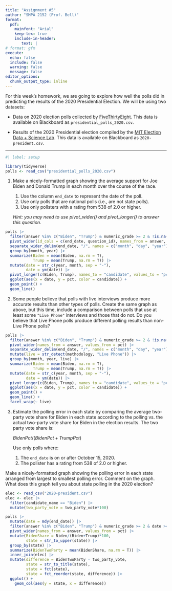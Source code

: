 ```yaml
---
title: "Assignment #5"
author: "SMPA 2152 (Prof. Bell)"
format:
  pdf:
    mainfont: "Arial"
    keep-tex: true
    include-in-header:
       text: |
# format: gfm
execute:
  echo: false
  include: false
  warning: false
  message: false
editor_options: 
  chunk_output_type: inline
---
```

\vspace{-3em}

For this week's homework, we are going to explore how well the polls did in predicting the results of the 2020 Presidential Election. We will be using two datasets:

- Data on 2020 election polls collected by [FiveThirtyEight](https://abcnews.go.com/538). This data is available on Blackboard as `presidential_polls_2020.csv`.

- Results of the 2020 Presidential election compiled by the [MIT Election Data + Science Lab](https://electionlab.mit.edu/). This data is available on Blackboard as `2020-president.csv`.
    
---

```r
#| label: setup

library(tidyverse)
polls <- read_csv("presidential_polls_2020.csv")
```

1. Make a nicely-formatted graph showing the average support for Joe Biden and Donald Trump in each month over the course of the race. 

    1. Use the column `end_date` to represent the date of the poll.
    2. Use only polls that are national polls (i.e., are not state polls).
    3. Use only pollsters with a rating from 538 of 2.0 or higher.

    *Hint: you may need to use pivot_wider() and pivot_longer() to answer this question.*
    
```r
polls |>
  filter(answer %in% c("Biden", "Trump") & numeric_grade >= 2 & !is.na(state)) |>
  pivot_wider(id_cols = c(end_date, question_id), names_from = answer, values_from = pct) |>
  separate_wider_delim(end_date, "/", names = c("month", "day", "year")) |>
  group_by(month, year) |>
  summarize(Biden = mean(Biden, na.rm = T),
            Trump = mean(Trump, na.rm = T)) |>
  mutate(date = str_c(year, month, sep = "-"),
         date = ym(date)) |>
  pivot_longer(c(Biden, Trump), names_to = "candidate", values_to = "pct") |>
  ggplot(aes(x = date, y = pct, color = candidate)) +
  geom_point() +
  geom_line()
```

2. Some people believe that polls with live interviews produce more accurate results than other types of polls. Create the same graph as above, but this time, include a comparison between polls that use at least some `"Live Phone"` interviews and those that do not. Do you believe that Live Phone polls produce different polling results than non-Live Phone polls?

```r
polls |>
  filter(answer %in% c("Biden", "Trump") & numeric_grade >= 2 & !is.na(state)) |>
  pivot_wider(names_from = answer, values_from = pct) |>
  separate_wider_delim(end_date, "/", names = c("month", "day", "year")) |>
  mutate(live = str_detect(methodology, "Live Phone")) |>
  group_by(month, year, live) |>
  summarize(Biden = mean(Biden, na.rm = T),
            Trump = mean(Trump, na.rm = T)) |>
  mutate(date = str_c(year, month, sep = "-"),
         date = ym(date)) |>
  pivot_longer(c(Biden, Trump), names_to = "candidate", values_to = "pct") |>
  ggplot(aes(x = date, y = pct, color = candidate)) +
  geom_point() +
  geom_line() +
  facet_wrap(~ live)
```

3. Estimate the polling error in each state by comparing the average two-party vote share for Biden in each state according to the polling vs. the actual two-party vote share for Biden in the election results. The two party vote share is:

    $BidenPct/(BidenPct + TrumpPct)$
    
    Use only polls where:

    1. The `end_date` is on or after October 15, 2020.
    2. The pollster has a rating from 538 of 2.0 or higher.

Make a nicely-formatted graph showing the polling error in each state arranged from largest to smallest polling error. Comment on the graph. What does this graph tell you about state polling in the 2020 election?

```r
elec <- read_csv("2020-president.csv")
elec <- elec |>
  filter(candidate_name == "Biden") |>
  mutate(two_party_vote = two_party_vote*100)

polls |>
  mutate(date = mdy(end_date)) |>
  filter(answer %in% c("Biden", "Trump") & numeric_grade >= 2 & date >= mdy("10-15-2020") & !is.na(state)) |>
  pivot_wider(names_from = answer, values_from = pct) |>
  mutate(BidenShare = Biden/(Biden+Trump)*100,
         state = str_to_upper(state)) |>
  group_by(state) |>
  summarize(BidenTwoParty = mean(BidenShare, na.rm = T)) |>
  inner_join(elec) |>
  mutate(difference = BidenTwoParty - two_party_vote,
         state = str_to_title(state),
         state = fct(state),
         state = fct_reorder(state, difference)) |>
  ggplot() +
    geom_col(aes(y = state, x = difference))
```
